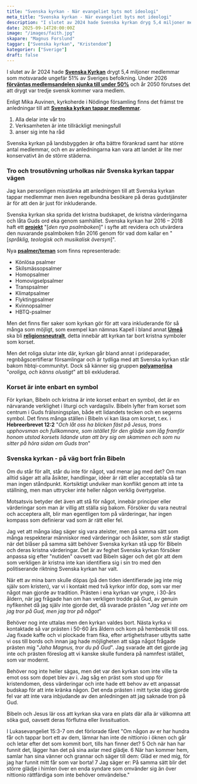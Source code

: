 ```yaml
---
title: "Svenska kyrkan - När evangeliet byts mot ideologi"
meta_title: "Svenska kyrkan - När evangeliet byts mot ideologi"
description: "I slutet av 2024 hade Svenska kyrkan dryg 5,4 miljoner medlemmar"
date: 2025-09-14T20:00:00Z
image: "/images/faith.jpg"
skapare: "Magnus Forslund"
taggar: ["Svenska kyrkan", "Kristendom"]
kategorier: ["Sverige"]
draft: false
---
```


 I slutet av år 2024 hade [**Svenska Kyrkan**](https://www.svenskakyrkan.se/statistik?) drygt 5,4 miljoner medlemmar som motsvarade ungefär 51% av Sveriges befolkning. Under 2026 [**förväntas medlemsandelen sjunka till under 50%**](https://gratistidning.com.hemsida.eu/boden/blog/2025/04/14/allt-farre-medlemmar-i-svenska-kyrkan-men-bodenforsamlingen-ligger-i-stiftstopp/) och år 2050 förutses det att drygt var tredje svensk kommer vara medlem.

Enligt Mika Auvinen, kyrkoherde i Nödinge församling finns det främst tre anledningar till att [**Svenska kyrkan tappar medlemmar**](https://www.alekuriren.se/allmant/svenska-kyrkan-krymper-men-anda-langsamt/). 

1. Alla delar inte vår tro
2. Verksamheten är inte tillräckligt meningsfull
3. anser sig inte ha råd

Svenska kyrkan på landsbyggden är ofta bättre förankrad samt har större antal medlemmar, och en av anledningarna kan vara att landet är lite mer konservativt än de större städerna.

### Tro och trosutövning urholkas när Svenska kyrkan tappar vägen
Jag kan personligen misstänka att anledningen till att Svenska kyrkan tappar medlemmar men även regelbundna besökare på deras gudstjänster är för att den är just för inkluderande.

Svenska kyrkan ska sprida det kristna budskapet, de kristna värderingarna och låta Guds ord eka genom samhället. Svenska kyrkan har 2016 – 2018 haft ett [**projekt**](https://www.svt.se/nyheter/lokalt/jonkoping/forsamlingar-provsjunger-nya-psalmer-inte-vanligt) "[*den nya psalmboken*]" i syfte att revidera och utvärdera den nuvarande psalmboken från 2016 genom för vad dom kallar en "[*språklig, teologisk och musikalisk översyn*]".

Nya [**psalmer/teman**](https://www.varldenidag.se/nyheter/psalmer-for-samkonade-vigslar-och-skilsmassor-med-nar-nya-sanger-testas/862453) som finns representerade:
* Könlösa psalmer
* Skilsmässopsalmer
* Homopsalmer
* Homovigselpsalmer
* Transpsalmer
* Klimatpsalmer
* Flyktingpsalmer
* Kvinnopsalmer
* HBTQ-psalmer


Men det finns fler saker som kyrkan gör för att vara inkluderande för så många som möjligt, som exempel kan nämnas Kapell i bland annat [**Umeå**](https://www.kyrkanstidning.se/nyhet/kors-plockas-bort-fran-kapell-ska-bli-religionsneutralt) ska bli [**religionsneutralt**](https://www.svt.se/nyheter/lokalt/vasterbotten/kapell-i-umea-ska-bli-religionsneutralt-tar-bort-kristna-symboler), detta innebär att kyrkan tar bort kristna symboler som korset.

Men det roliga slutar inte där, kyrkan går bland annat i prideparader, regnbågscertifierar församlingar och är tydliga med att Svenska kyrkan står bakom hbtqi-communityt. Dock så känner sig gruppen [**polyamorösa**](https://www.kyrkanstidning.se/nyhet/foreslar-uttalande-att-visa-att-polyamorosa-ar-valkomna-i-kyrkan) "*oroliga, och känns olustigt*" att bli exkluderad.

### Korset är inte enbart en symbol
För kyrkan, Bibeln och kristna är inte korset enbart en symbol, det är en närvarande verklighet i liturgi och vardagsliv. Bibeln lyfter fram korset som centrum i Guds frälsningsplan, både ett lidandets tecken och en segerns symbol. Det finns många ställen i Bibeln vi kan läsa om korset, t.ex. i **Hebreerbrevet 12:2** "*Och låt oss ha blicken fäst på Jesus, trons upphovsman och fullkomnare, som istället för den glädje som låg framför honom utstod korsets lidande utan att bry sig om skammen och som nu sitter på höra sidan om Guds tron*"

### Svenska kyrkan - på väg bort från Bibeln
Om du står för allt, står du inte för något, vad menar jag med det? Om man alltid säger att alla åsikter, handlingar, idéer är rätt eller acceptabla så tar man ingen ståndpunkt. Kortsiktigt undviker man konflikt genom att inte ta ställning, men man uttrycker inte heller någon verklig övertygelse.

Motsatsvis betyder det även att stå för något, innebär principer eller värderingar som man är villig att ställa sig bakom. Försöker du vara neutral och acceptera allt, blir man egentligen tom på värderingar, har ingen kompass som definierar vad som är rätt eller fel.

Jag vet att många idag säger sig vara ateister, men på samma sätt som många respekterar människor med värderingar och åsikter, som står stadigt när det blåser på samma sätt behöver Svenska kyrkan stå upp för Bibeln och deras kristna värderingar. Det är av feghet Svenska kyrkan försöker anpassa sig efter "nutiden" oavsett vad Bibeln säger och det gör att dem som verkligen är kristna inte kan identifiera sig i sin tro med den politiserande riktning Svenska kyrkan har valt.

När ett av mina barn skulle döpas (på den tiden identifierade jag inte mig själv som kristen), var vi i kontakt med två kyrkor inför dop, som var mer något man gjorde av tradition. Prästen i ena kyrkan var yngre, i 30-års åldern, när jag frågade han om han verkligen trodde på Gud, av genuin nyfikenhet då jag själv inte gjorde det, då svarade prästen "*Jag vet inte om jag tror på Gud, men jag tror på något*"

Behöver nog inte uttalas men den kyrkan valdes bort. Nästa kyrka vi kontaktade så var prästen i 50-60 års åldern och kom på hembesök till oss. Jag fixade kaffe och vi plockade fram fika, efter artighetsfraser utbytts satte vi oss till bords och innan jag hade möjligheten att säga något frågade prästen mig "*Jaha Magnus, tror du på Gud*". Jag svarade att det gjorde jag inte och prästen föreslog att vi kanske skulle fundera på namnfest istället, som var modernt.

Behöver nog inte heller sägas, men det var den kyrkan som inte ville ta emot oss som dopet blev av i. Jag såg en präst som stod upp för kristendomen, dess värderingar och inte hade ett behov av ett anpassat budskap för att inte kränka någon. Det enda prästen i mitt tycke idag gjorde fel var att inte vara inbjudande av den anledningen att jag saknade tron på Gud.

Bibeln och Jesus lär oss att kyrkan ska vara en plats där alla är välkomna att söka gud, oavsett deras förflutna eller livssituation.

I Lukasevangeliet 15:3-7 om det förlorade fåret "Om någon av er har hundra får och tappar bort ett av dem, lämnar han inte de nittionio i öknen och går och letar efter det som kommit bort, tills han finner det?
5 Och när han har funnit det, lägger han det på sina axlar med glädje.
6 När han kommer hem, samlar han sina vänner och grannar och säger till dem: Gläd er med mig, för jag har funnit mitt får som var borta!
7 Jag säger er: På samma sätt blir det större glädje i himlen över en enda syndare som omvänder sig än över nittionio rättfärdiga som inte behöver omvändelse."

